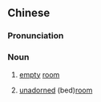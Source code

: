 {{also|虚室}}
==Chinese==
{{zh-forms|s=虚室}}

===Pronunciation===
{{zh-pron
|m=xū室
|c=heoi1 sat1
|cat=n
}}

===Noun===
{{zh-noun}}

# {{lb|zh|literary}} [[empty]] [[room]]
# {{lb|zh|literary}} [[unadorned]] (bed)[[room]]